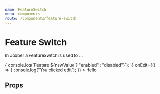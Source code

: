 ```yaml
---
name: FeatureSwitch
menu: Components
route: /components/feature-switch
---
```



# Feature Switch

<ComponentStatus stage="pre" responsive="no" accessible="no" />

In Jobber a FeatureSwitch is used to …

<Playground>
  <FeatureSwitch
    title="Quote follow-up"
    description="Send a notification to your client following up on an outstanding quote."
    onSwitch={newValue => {
      console.log(`Feature ${newValue ? "enabled" : "disabled"}`);
    }}
    onEdit={() => {
      console.log("You clicked edit");
    }}
  >
    <Text>Hello</Text>
  </FeatureSwitch>
</Playground>

## Props

<Props of={FeatureSwitch} />

